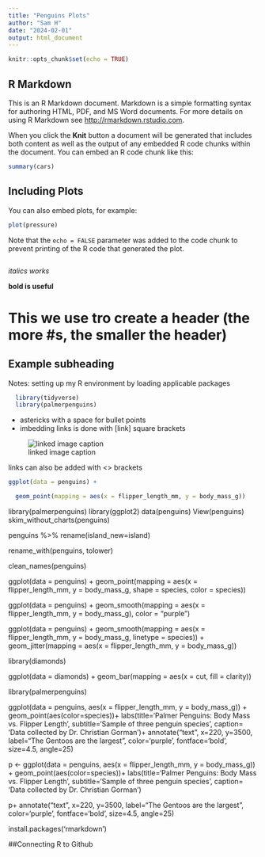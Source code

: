 ```yaml
---
title: "Penguins Plots"
author: "Sam H"
date: "2024-02-01"
output: html_document
---
```


```r
knitr::opts_chunk$set(echo = TRUE)
```

## R Markdown

This is an R Markdown document. Markdown is a simple formatting syntax for authoring HTML, PDF, and MS Word documents. For more details on using R Markdown see <http://rmarkdown.rstudio.com>.

When you click the **Knit** button a document will be generated that includes both content as well as the output of any embedded R code chunks within the document. You can embed an R code chunk like this:

```r
summary(cars)
```

## Including Plots

You can also embed plots, for example:

```r
plot(pressure)
```

Note that the `echo = FALSE` parameter was added to the code chunk to prevent printing of the R code that generated the plot.

```r
```

*italics works* 

**bold is useful**

# This we use tro create a header (the more #s, the smaller the header)

## Example subheading
Notes: setting up my R environment by loading applicable packages
```r
  library(tidyverse)
  library(palmerpenguins)
```

* astericks with a space for bullet points
* imbedding links is done with [link] square brackets

![linked image caption](actual link to asset)

links can also be added with  <> brackets

```r

ggplot(data = penguins) +

  geom_point(mapping = aes(x = flipper_length_mm, y = body_mass_g))

```
library(palmerpenguins)
library(ggplot2)
data(penguins)
View(penguins)
skim_without_charts(penguins)

penguins %>%
  rename(island_new=island)

rename_with(penguins, tolower)

clean_names(penguins)

ggplot(data = penguins) +
  geom_point(mapping = 
  aes(x = flipper_length_mm, y = body_mass_g, 
     shape = species, color = species))

ggplot(data = penguins) +
  geom_smooth(mapping = 
  aes(x = flipper_length_mm, y = body_mass_g), color = "purple")

ggplot(data = penguins) +
  geom_smooth(mapping = aes(x = flipper_length_mm, y = body_mass_g, linetype = species)) +
  geom_jitter(mapping = aes(x = flipper_length_mm, y = body_mass_g))

library(diamonds)

ggplot(data = diamonds) +
  geom_bar(mapping = aes(x = cut, fill = clarity))

library(palmerpenguins)

ggplot(data = penguins, aes(x = flipper_length_mm, y = body_mass_g)) +
  geom_point(aes(color=species))+
  labs(title='Palmer Penguins: Body Mass vs. Flipper Length', 
       subtitle='Sample of three penguin species',
       caption= 'Data collected by Dr. Christian Gorman')+
  annotate("text", x=220, y=3500, label="The Gentoos are the largest",
           color='purple', fontface='bold', size=4.5, angle=25)

p <- ggplot(data = penguins, aes(x = flipper_length_mm, y = body_mass_g)) +
  geom_point(aes(color=species))+
  labs(title='Palmer Penguins: Body Mass vs. Flipper Length', 
       subtitle='Sample of three penguin species',
       caption= 'Data collected by Dr. Christian Gorman')

p+
  annotate("text", x=220, y=3500, label="The Gentoos are the largest",
           color='purple', fontface='bold', size=4.5, angle=25)

install.packages('rmarkdown')

##Connecting R to Github